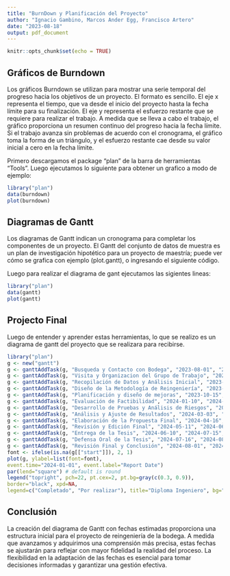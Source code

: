```yaml
---
title: "BurnDown y Planificación del Proyecto"
author: "Ignacio Gambino, Marcos Ander Egg, Francisco Artero"
date: "2023-08-18"
output: pdf_document
---
```


```r
knitr::opts_chunk$set(echo = TRUE)
```

## Gráficos de Burndown

Los gráficos Burndown se utilizan para mostrar una serie temporal del progreso hacia los objetivos de un proyecto. El formato es sencillo. El eje x representa el tiempo, que va desde el inicio del proyecto hasta la fecha límite para su finalización. El eje y representa el esfuerzo restante que se requiere para realizar el trabajo. A medida que se lleva a cabo el trabajo, el gráfico proporciona un resumen continuo del progreso hacia la fecha límite. Si el trabajo avanza sin problemas de acuerdo con el cronograma, el gráfico toma la forma de un triángulo, y el esfuerzo restante cae desde su valor inicial a cero en la fecha límite.

Primero descargamos el package "plan" de la barra de herramientas "Tools". Luego ejecutamos lo siguiente para obtener un grafico a modo de ejemplo:

```r
library("plan")
data(burndown)
plot(burndown)
```





## Diagramas de Gantt

Los diagramas de Gantt indican un cronograma para completar los componentes de un proyecto. El Gantt del conjunto de datos de muestra es un plan de investigación hipotético para un proyecto de maestría; puede ver cómo se grafica con ejemplo (plot.gantt), o ingresando el siguiente código.

Luego para realizar el diagrama de gant ejecutamos las sigientes lineas:

```r
library("plan")
data(gantt)
plot(gantt)
```


## Projecto Final

 Luego de entender y aprender estas herramientas, lo que se realizo es un diagrama de gantt del proyecto que se realizara para recibirse.
 
 
```r
library("plan")
g <- new("gantt")
g <- ganttAddTask(g, "Busqueda y Contacto con Bodega", "2023-08-01", "2023-09-1", done=50) 
g <- ganttAddTask(g, "Visita y Organizacion del Grupo de Trabajo", "2023-09-01", "2023-09-10", done=20)
g <- ganttAddTask(g, "Recopilación de Datos y Análisis Inicial", "2023-09-10", "2023-10-01", done=10)
g <- ganttAddTask(g, "Diseño de la Metodología de Reingeniería", "2023-09-20", "2023-10-15", done=5)
g <- ganttAddTask(g, "Planificación y diseño de mejoras", "2023-10-15", "2024-01-05", done=0)
g <- ganttAddTask(g, "Evaluación de Factibilidad", "2024-01-10", "2024-01-31", done=0)
g <- ganttAddTask(g, "Desarrollo de Pruebas y Análisis de Riesgos", "2024-02-01", "2024-02-27", done=0)
g <- ganttAddTask(g, "Análisis y Ajuste de Resultados", "2024-03-03", "2024-04-15", done=0) 
g <- ganttAddTask(g, "Elaboración de la Propuesta Final", "2024-04-16", "2024-05-10", done=0)
g <- ganttAddTask(g, "Revisión y Edición Final", "2024-05-11", "2024-06-10", done=0)
g <- ganttAddTask(g, "Entrega de la Tesis", "2024-06-10", "2024-07-15", done=0)
g <- ganttAddTask(g, "Defensa Oral de la Tesis", "2024-07-16", "2024-08-01", done=0)
g <- ganttAddTask(g, "Revisión Final y Conclusión", "2024-08-01", "2024-08-10", done=0)
font <- ifelse(is.na(g[["start"]]), 2, 1)
plot(g, ylabel=list(font=font),
event.time="2024-01-01", event.label="Report Date")
par(lend="square") # default is round
legend("topright", pch=22, pt.cex=2, pt.bg=gray(c(0.3, 0.9)),
border="black", xpd=NA,
legend=c("Completado", "Por realizar"), title="Diploma Ingeniero", bg="white")
```
 
## Conclusión

La creación del diagrama de Gantt con fechas estimadas proporciona una estructura inicial para el proyecto de reingeniería de la bodega. A medida que avanzamos y adquirimos una comprensión más precisa, estas fechas se ajustarán para reflejar con mayor fidelidad la realidad del proceso. La flexibilidad en la adaptación de las fechas es esencial para tomar decisiones informadas y garantizar una gestión efectiva.

